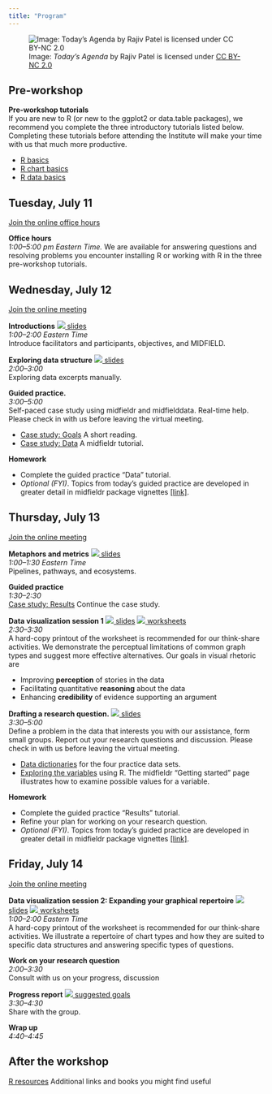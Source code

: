 ```yaml
---
title: "Program"
---
```


![Image: *Today's Agenda* by Rajiv Patel is licensed under [CC BY-NC 2.0](https://creativecommons.org/licenses/by-nc/2.0/legalcode)](figures/agenda.png)




## Pre-workshop




**Pre-workshop tutorials**     
If you are new to R (or new to the ggplot2 or data.table packages), we recommend you complete the three introductory tutorials listed below. Completing these tutorials before attending the Institute will make your time with us that much more productive.

- [R basics](r-basics.html)   
- [R chart basics](chart-basics.html)
- [R data basics](data-basics.html)





## Tuesday, July 11




[Join the online office hours](https://purdue-edu.zoom.us/j/99534954101?pwd=QkZ3SlpDZyszVVZDQkU4ZWR5TjMwdz09)    




**Office hours**    
*1:00--5:00 pm Eastern Time.*  We are available for answering questions and resolving problems you encounter installing R or working with R in the three pre-workshop tutorials. 












## Wednesday, July 12

[Join the online meeting](https://purdue-edu.zoom.us/j/99534954101?pwd=QkZ3SlpDZyszVVZDQkU4ZWR5TjMwdz09)    




**Introductions** [![](resources/download-icon.png) slides](resources/2023-introduction-slides.pdf)     
*1:00--2:00 Eastern Time*    
Introduce facilitators and participants, objectives, and  MIDFIELD.  



**Exploring data structure** [![](resources/download-icon.png) slides](resources/placeholder-image.pdf)     
*2:00--3:00*    
Exploring data excerpts manually.




**Guided practice.**    
*3:00--5:00*    
Self-paced case study using midfieldr and midfielddata. Real-time help. Please check in with us before leaving the virtual meeting.

- [Case study: Goals](https://midfieldr.github.io/midfieldr/articles/art-001-case-goals.html) A short reading.   
- [Case study: Data](https://midfieldr.github.io/midfieldr/articles/art-002-case-data.html) A midfieldr tutorial. 




**Homework**

- Complete the guided practice "Data" tutorial. 
- *Optional (FYI)*. Topics from today's guided practice are developed in greater detail in midfieldr package vignettes  [[link]](https://midfieldr.github.io/midfieldr/articles/).






## Thursday, July 13

[Join the online meeting](https://purdue-edu.zoom.us/j/99534954101?pwd=QkZ3SlpDZyszVVZDQkU4ZWR5TjMwdz09)    




**Metaphors and metrics** [![](resources/download-icon.png) slides](resources/2023-metaphors-and-metrics.pdf)   
*1:00--1:30 Eastern Time*    
Pipelines, pathways, and ecosystems. 




**Guided practice**    
*1:30--2:30*    
[Case study: Results](https://midfieldr.github.io/midfieldr/articles/art-003-case-results.html) Continue the case study. 




**Data visualization session 1** [![](resources/download-icon.png) slides](resources/effective-charts-slides.pdf) [![](resources/download-icon.png) worksheets](resources/2023-effective-charts-handout.pdf)    
*2:30--3:30*    
A hard-copy printout of the worksheet is recommended for our think-share activities. We demonstrate the perceptual limitations of common graph types and suggest more effective alternatives. Our goals in visual rhetoric are  
  
- Improving **perception** of stories in the data
- Facilitating quantitative **reasoning** about the data
- Enhancing **credibility** of evidence supporting an argument
 




**Drafting a research question.** [![](resources/download-icon.png) slides](resources/placeholder-image.pdf)   
*3:30--5:00*    
Define a problem in the data that interests you with our assistance, form small groups. Report out your research questions and discussion. Please check in with us before leaving the virtual meeting. 

- [Data dictionaries](https://midfieldr.github.io/midfielddata/reference/index.html) for the four practice data sets. 
- [Exploring the variables](https://midfieldr.github.io/midfieldr/articles/art-000-getting-started.html) using R. The midfieldr "Getting started" page illustrates how to examine possible values for a variable.  




**Homework**

- Complete the guided practice "Results" tutorial. 
- Refine your plan for working on your research question.  
- *Optional (FYI)*. Topics from today's guided practice are developed in greater detail in midfieldr package vignettes  [[link]](https://midfieldr.github.io/midfieldr/articles/).






## Friday, July 14

[Join the online meeting](https://purdue-edu.zoom.us/j/99534954101?pwd=QkZ3SlpDZyszVVZDQkU4ZWR5TjMwdz09)    




**Data visualization session 2: Expanding your graphical repertoire** [![](resources/download-icon.png) slides](resources/chart-repertoire-slides.pdf) [![](resources/download-icon.png) worksheets](resources/2023-chart-repertoire-handout.pdf)    
*1:00--2:00 Eastern Time*    
A hard-copy printout of the worksheet is recommended for our think-share activities. We illustrate a repertoire of chart types and how they are suited to specific data structures and answering specific types of questions. 










**Work on your research question**    
*2:00--3:30*    
Consult with us on your progress, discussion 




**Progress report** [![](resources/download-icon.png) suggested goals](resources/2023-draft-a-research-question.pdf)    
*3:30--4:30*    
Share with the group. 




**Wrap up**    
*4:40--4:45*    




## After the workshop

 [R resources](r-resources.html) Additional links and books you might find useful
